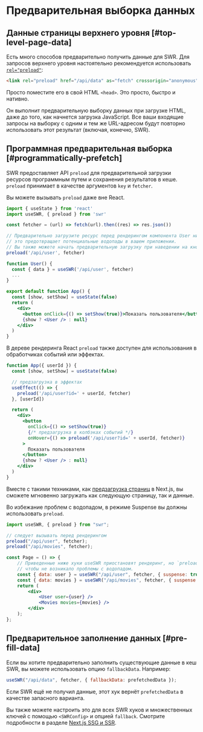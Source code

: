 # Предварительная выборка данных

## Данные страницы верхнего уровня [#top-level-page-data]

Есть много способов предварительно получить данные для SWR. Для запросов верхнего уровня настоятельно рекомендуется использовать [`rel="preload"`](https://developer.mozilla.org/ru/docs/Web/HTML/Preloading_content):

```html
<link rel="preload" href="/api/data" as="fetch" crossorigin="anonymous" />
```

Просто поместите его в свой HTML `<head>`. Это просто, быстро и нативно.

Он выполнит предварительную выборку данных при загрузке HTML, даже до того, как начнется загрузка JavaScript. Все ваши входящие запросы на выборку с одним и тем же URL-адресом будут повторно использовать этот результат (включая, конечно, SWR).

## Программная предварительная выборка [#programmatically-prefetch]

SWR предоставляет API `preload` для предварительной загрузки ресурсов программным путем и сохранения результатов в кеше. `preload` принимает в качестве аргументов `key` и `fetcher`.

Вы можете вызывать `preload` даже вне React.

```jsx
import { useState } from 'react'
import useSWR, { preload } from 'swr'

const fetcher = (url) => fetch(url).then((res) => res.json())

// Предварительно загрузите ресурс перед рендерингом компонента User ниже,
// это предотвращает потенциальные водопады в вашем приложении.
// Вы также можете начать предварительную загрузку при наведении на кнопку или ссылку.
preload('/api/user', fetcher)

function User() {
  const { data } = useSWR('/api/user', fetcher)
  ...
}

export default function App() {
  const [show, setShow] = useState(false)
  return (
    <div>
      <button onClick={() => setShow(true)}>Показать пользователя</button>
      {show ? <User /> : null}
    </div>
  )
}
```

В дереве рендеринга React `preload` также доступен для использования в обработчиках событий или эффектах.

```jsx
function App({ userId }) {
  const [show, setShow] = useState(false)

  // предзагрузка в эффектах
  useEffect(() => {
    preload('/api/user?id=' + userId, fetcher)
  }, [userId])

  return (
    <div>
      <button
        onClick={() => setShow(true)}
        {/* предзагрузка в колбэках событий */}
        onHover={() => preload('/api/user?id=' + userId, fetcher)}
      >
        Показать пользователя
      </button>
      {show ? <User /> : null}
    </div>
  )
}
```

Вместе с такими техниками, как [предзагрузка страниц](https://nextjs.org/docs/api-reference/next/router#routerprefetch) в Next.js, вы сможете мгновенно загружать как следующую страницу, так и данные.

Во избежание проблем с водопадом, в режиме Suspense вы должны использовать `preload`.

```jsx
import useSWR, { preload } from "swr";

// следует вызывать перед рендерингом
preload("/api/user", fetcher);
preload("/api/movies", fetcher);

const Page = () => {
    // Приведенные ниже хуки useSWR приостановят рендеринг, но `preload` уже начал запросы к `/api/user` и `/api/movies`,
    // чтобы не возникало проблемы с водопадом.
    const { data: user } = useSWR("/api/user", fetcher, { suspense: true });
    const { data: movies } = useSWR("/api/movies", fetcher, { suspense: true });
    return (
        <div>
            <User user={user} />
            <Movies movies={movies} />
        </div>
    );
};
```

## Предварительное заполнение данных [#pre-fill-data]

Если вы хотите предварительно заполнить существующие данные в кеш SWR, вы можете использовать опцию `fallbackData`. Например:

```jsx
useSWR("/api/data", fetcher, { fallbackData: prefetchedData });
```

Если SWR ещё не получил данные, этот хук вернёт `prefetchedData` в качестве запасного варианта.

Вы также можете настроить это для всех SWR хуков и множественных ключей с помощью `<SWRConfig>` и опцией `fallback`. Смотрите подробности в разделе [Next.js SSG и SSR](/docs/with-nextjs).
